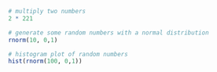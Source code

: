 ```r
# multiply two numbers
2 * 221

# generate some random numbers with a normal distribution
rnorm(10, 0,1)

# histogram plot of random numbers
hist(rnorm(100, 0,1))
```